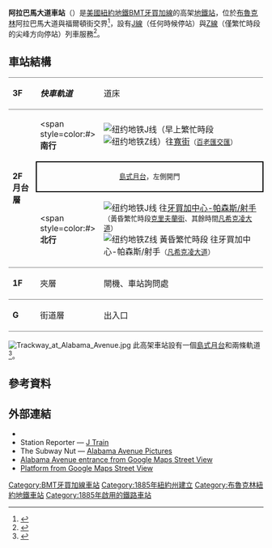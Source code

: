 {{noteTA
|G1=Railway
|1=zh-hans:终点站; zh-tw:終點站; zh-hk:總站;
|2=zh-hans:客运总站; zh-tw:客運總站; zh-hk:客運總站;
|3=zh-hans:大中央总站; zh-tw:大中央總站; zh-hk:大中央總站;
|4=zh-hk:升降機; zh-tw:電梯;
|5=zh-hk:扶手電梯; zh-tw:電扶梯;}}
{{Infobox NYCS
| name = 阿拉巴馬大道<br />{{lang|en|Alabama Avenue}}
| image = Albamavjzjeh.JPG
| image_caption = 街道層看見的車站
| bg_color = #874F17
| address = 紐約州紐約市布魯克林區阿拉巴馬大道及福爾頓街
| borough = [[布魯克林|布魯克林]]
| locale = {{link-en|東紐約 (布魯克林)|East New York, Brooklyn|東紐約}}、{{link-en|塞普路斯山 (布魯克林)|Cypress Hills, Brooklyn|塞普路斯山}}
| coordinates = {{coord|40.67683|N|73.900008|W|display=inline,title}}
| division = BMT
| line = [[BMT牙買加線|BMT牙買加線]]
| service = Jamaica east 
| connection = {{bus icon}} '''[[MTA區域巴士營運|NYCT巴士]]'''：B12、B20、B25、B83、Q24、Q56
| platforms = 1個[[島式月台|島式月台]]
| tracks = 2條
| structure = 高架
| open_date = {{start date and age|1885|September|5|p=yes}}<ref name=1885Opening />
| code = 091
| passengers = 834,945<ref name=2015Ridership>{{NYCS const|riderref}}</ref>
| pass_year = 2016
| pass_percent = 2.5
| rank = 378
| next_north = {{NYCS next | station=凡希克凌大道 | line=BMT牙買加線 | service= JZ J skip | skip=克里夫蘭街 }}
| next_south = {{NYCS next | station=百老匯交匯 | line=BMT牙買加線 | service=Jamaica east}}
| legend = {{NYCS infobox legend|allexceptrush}}{{NYCS infobox legend|rushpeak}}{{NYCS infobox legend|alltimes}}
}}

'''阿拉巴馬大道車站'''（{{lang-en|Alabama Avenue station}}）是[[美國|美國]][[紐約地鐵|紐約地鐵]][[BMT牙買加線|BMT牙買加線]]的高架[[地鐵站|地鐵站]]，位於[[布魯克林|布魯克林]]{{link-en|東紐約 (布魯克林)|East New York, Brooklyn|東紐約}}阿拉巴馬大道與福爾頓街交界<ref>{{Cite web|url=http://web.mta.info/maps/neighborhoods/bkn/B8%20East_NY_2015.pdf|title=Neighborhood Map East New York Cypress Hills Woodhaven New Lots|last=|first=|date=2015|website=mta.info|publisher=Metropolitan Transportation Authority|access-date=October 2, 2016|archive-date=2015-07-24|archive-url=https://web.archive.org/web/20150724175453/http://web.mta.info/maps/neighborhoods/bkn/B8%20East_NY_2015.pdf|dead-url=no}}</ref>，設有[[紐約地鐵J線與Z線|J線]]（任何時候停站）與[[紐約地鐵J線與Z線|Z線]]（僅繁忙時段的尖峰方向停站）列車服務<ref name="NYCSJZ">{{NYCS const|timetable|j}}</ref>。

== 車站結構 ==
{{stack|float=right|
{{Routemap
|title=軌道配置圖
|title-bg=#{{NYCS color|brown}}
|title-color=white
|style=margin-left:10px;margin-top:10px;float:right;
|legend =track
|map=
uSTR!~MFADEg\uSTR!~MFADEg ~~ ~~ ~~往[[凡希克凌大道車站_(BMT牙買加線)|凡希克凌大道]]
uSTRf\uSTRg
uSTR+BSl\uSTR+BSr
uSTR+BSl\uSTR+BSr
uSTR+BSl\uSTR+BSr
uSTR+BSl\uSTR+BSr
uSTRf\uSTRg
uSTR!~MFADEf\uSTR!~MFADEf ~~ ~~ ~~往[[百老匯交匯車站_(BMT牙買加線)|百老匯交匯]]
}}
}}
{|cellspacing=0 cellpadding=3
|style="border-top:solid 1px gray;"|'''3F'''
|style="border-top:solid 1px gray;"|'''''快車軌道'''''
|style="border-top:solid 1px gray;"|道床
|-
|style="border-top:solid 1px gray;border-bottom:solid 1px gray;" valign=top rowspan=3 width=50|'''2F<br>月台層'''
|style="border-top:solid 1px gray;" width=100|<span style=color:#{{NYCS color|brown}}>'''南行'''</span>
|style="border-top:solid 1px gray;" width=500|{{arrow|L}} [[File:NYCS-bull-trans-J.svg|纽约地铁J线]]（早上繁忙時段[[File:NYCS-bull-trans-Z.svg|纽约地铁Z线]]）往[[寬街車站_(BMT納蘇街線)|寬街]]<small>（[[百老匯交匯車站_(BMT牙買加線)|百老匯交匯]]）</small>
|-
|style="border-top:solid 2px black;border-right:solid 2px black;border-left:solid 2px black;border-bottom:solid 2px black;" colspan=2 align=center|<small>[[島式月台|島式月台]]，左側開門</small>
|-
|style="border-bottom:solid 1px gray;" width=100|<span style=color:#{{NYCS color|brown}}>'''北行'''</span>
|style="border-bottom:solid 1px gray;" width=500|{{arrow|R}} [[File:NYCS-bull-trans-J.svg|纽约地铁J线]] 往[[牙買加中心-帕森斯/射手車站_(射手大道線)|牙買加中心-帕森斯/射手]]<small>（黃昏繁忙時段[[克里夫蘭街車站_(BMT牙買加線)|克里夫蘭街]]、其餘時間[[凡希克凌大道車站_(BMT牙買加線)|凡希克凌大道]]）</small><br>{{arrow|R}} [[File:NYCS-bull-trans-Z.svg|纽约地铁Z线]] 黃昏繁忙時段 往牙買加中心-帕森斯/射手<small>（[[凡希克凌大道車站_(BMT牙買加線)|凡希克凌大道]]）</small>
|-
|style="border-bottom:solid 1px gray;"|'''1F'''
|style="border-bottom:solid 1px gray;"|夾層
|style="border-bottom:solid 1px gray;"|閘機、車站詢問處
|-
|style="border-bottom:solid 1px gray;" width=50 valign=top|'''G'''
|style="border-bottom:solid 1px gray;" width=100 valign=top|街道層
|style="border-bottom:solid 1px gray;" width=500 valign=top|出入口
|}
[[File:Trackway_at_Alabama_Avenue.jpg|thumb]]
此高架車站設有一個[[島式月台|島式月台]]和兩條軌道<ref name="tracks">{{NYCS const|trackref|trackbook3}}</ref>。

== 參考資料 ==
{{Reflist|30em}}

== 外部連結 ==
{{commons category|Alabama Avenue (BMT Jamaica Line)}}
* {{NYCS ref|http://www.nycsubway.org/perl/stations?192:487|BMT Jamaica Line|Alabama Avenue}}
* Station Reporter — [https://web.archive.org/web/20121108033658/http://www.stationreporter.net/jtrain.htm J Train]
* The Subway Nut — [http://www.subwaynut.com/bmt/alabamaj/index.php Alabama Avenue Pictures] {{Wayback|url=http://www.subwaynut.com/bmt/alabamaj/index.php |date=20180105102002 }}
* [https://maps.google.com/?ie=UTF8&ll=40.676773,-73.900201&spn=0,0.013314&z=17&layer=c&cbll=40.676835,-73.900047&panoid=d27IVgkiKvpEJXzg5NVS_g&cbp=12,119.73,,0,9.06 Alabama Avenue entrance from Google Maps Street View] {{Wayback|url=https://maps.google.com/?ie=UTF8&ll=40.676773,-73.900201&spn=0,0.013314&z=17&layer=c&cbll=40.676835,-73.900047&panoid=d27IVgkiKvpEJXzg5NVS_g&cbp=12,119.73,,0,9.06 |date=20121112011653 }}
* [https://www.google.com/maps/@40.6769669,-73.8988288,3a,75y,286.43h,90.69t/data=!3m8!1e1!3m6!1s-WGfJloUj8qY%2FV3K55JiLCjI%2FAAAAAAAADD4%2F1FAh8Plq5kg9lfQY9XAVM1snlSSluJ6aQCLIB!2e4!3e11!6s%2F%2Flh5.googleusercontent.com%2F-WGfJloUj8qY%2FV3K55JiLCjI%2FAAAAAAAADD4%2F1FAh8Plq5kg9lfQY9XAVM1snlSSluJ6aQCLIB%2Fw203-h101-n-k-no%2F!7i8704!8i4352 Platform from Google Maps Street View]

{{紐約地鐵J線與Z線}}
{{DEFAULTSORT:Alabama Avenue}}
[[Category:BMT牙買加線車站|Category:BMT牙買加線車站]]
[[Category:1885年紐約州建立|Category:1885年紐約州建立]]
[[Category:布魯克林紐約地鐵車站|Category:布魯克林紐約地鐵車站]]
[[Category:1885年啟用的鐵路車站|Category:1885年啟用的鐵路車站]]